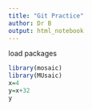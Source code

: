 ```yaml
---
title: "Git Practice"
author: Dr B
output: html_notebook
---
```



load packages
```r
library(mosaic)
library(MUsaic)
x=4
y=x+32
y
```

